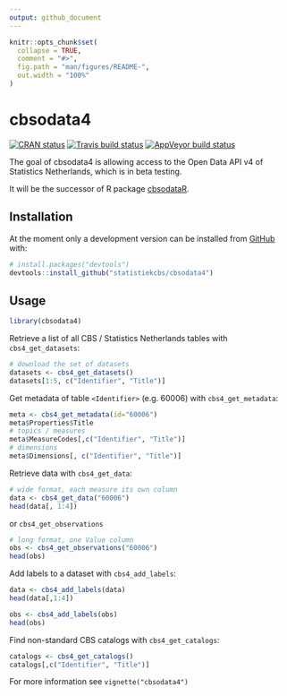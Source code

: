 ```yaml
---
output: github_document
---
```


<!-- README.md is generated from README.Rmd. Please edit that file -->

```r
knitr::opts_chunk$set(
  collapse = TRUE,
  comment = "#>",
  fig.path = "man/figures/README-",
  out.width = "100%"
)
```


<!-- README.md is generated from README.Rmd. Please edit that file -->

# cbsodata4

<!-- badges: start -->

[![CRAN
status](https://www.r-pkg.org/badges/version/cbsodata4)](https://cran.r-project.org/package=cbsodata4)
[![Travis build
status](https://travis-ci.org/statistiekcbs/cbsodata4.svg?branch=master)](https://travis-ci.org/statistiekcbs/cbsodata4)
[![AppVeyor build
status](https://ci.appveyor.com/api/projects/status/github/statistiekcbs/cbsodata4?branch=master&svg=true)](https://ci.appveyor.com/project/edwindj/cbsodata4)

<!-- badges: end -->

The goal of cbsodata4 is allowing access to the Open Data API v4 of Statistics Netherlands, which is 
in beta testing.

It will be the successor of R package [cbsodataR](https://CRAN.R-project.org/package=cbsodataR).

## Installation

<!--

You can install the released version of cbsodata4 from [CRAN](https://CRAN.R-project.org) with:

```r
install.packages("cbsodata4")
```
!-->

At the moment only a development version can be installed from
[GitHub](https://github.com/) with:

``` r
# install.packages("devtools")
devtools::install_github("statistiekcbs/cbsodata4")
```

## Usage

```r
library(cbsodata4)
```

Retrieve a list of all CBS / Statistics Netherlands tables with `cbs4_get_datasets`:

```r
# download the set of datasets
datasets <- cbs4_get_datasets()
datasets[1:5, c("Identifier", "Title")]
```

Get metadata of table `<Identifier>` (e.g. 60006) with `cbs4_get_metadata`:

```r
meta <- cbs4_get_metadata(id="60006")
meta$Properties$Title
# topics / measures
meta$MeasureCodes[,c("Identifier", "Title")]
# dimensions
meta$Dimensions[, c("Identifier", "Title")]
```

Retrieve data with `cbs4_get_data`:

```r
# wide format, each measure its own column
data <- cbs4_get_data("60006")
head(data[, 1:4])
```

or `cbs4_get_observations`

```r
# long format, one Value column
obs <- cbs4_get_observations("60006")
head(obs)
```

Add labels to a dataset with `cbs4_add_labels`:

```r
data <- cbs4_add_labels(data)
head(data[,1:4])

obs <- cbs4_add_labels(obs)
head(obs)
```


Find non-standard CBS catalogs with `cbs4_get_catalogs`:

```r
catalogs <- cbs4_get_catalogs()
catalogs[,c("Identifier", "Title")]
```

For more information see `vignette("cbsodata4")`
